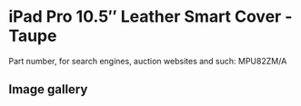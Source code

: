 
# iPad Pro 10.5″ Leather Smart Cover - Taupe

Part number, for search engines, auction websites and such: MPU82ZM/A

## Image gallery

<div style={{ width: '100%', maxWidth: '768px' }}>
<GalleryComponent
    images={[
      {
        original: "/everysource/MPU82.webp",
        thumbnail: "/everypreview/MPU82.webp",
      },
      {
        original: "/everysource/MPU82_AV1_GOLD.webp",
        thumbnail: "/everypreview/MPU82_AV1_GOLD.webp",
      },
      {
        original: "/everysource/MPU82_AV1_SILVER.webp",
        thumbnail: "/everypreview/MPU82_AV1_SILVER.webp",
      },
      {
        original: "/everysource/MPU82_AV1_SPACE_GRAY.webp",
        thumbnail: "/everypreview/MPU82_AV1_SPACE_GRAY.webp",
      },
      {
        original: "/everysource/MPU82_AV2.webp",
        thumbnail: "/everypreview/MPU82_AV2.webp",
      },
      {
        original: "/everysource/MPU82_AV3.webp",
        thumbnail: "/everypreview/MPU82_AV3.webp",
      }
    ]}
  />
</div>